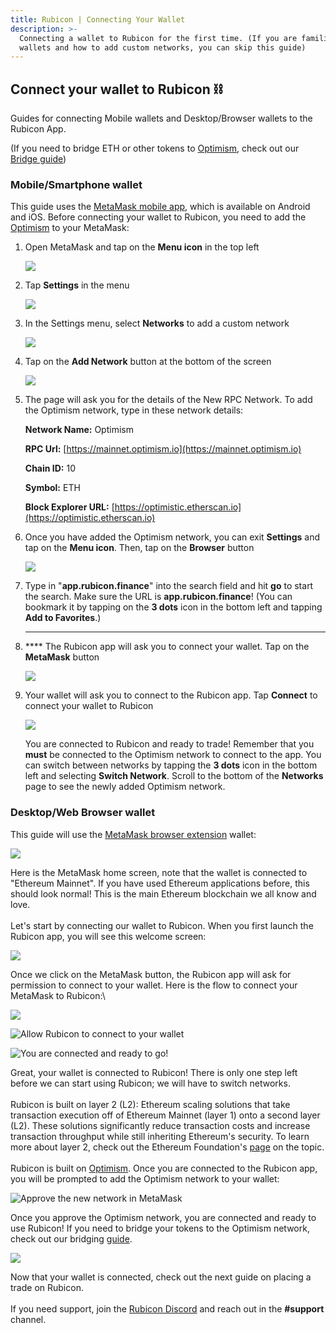```yaml
---
title: Rubicon | Connecting Your Wallet
description: >-
  Connecting a wallet to Rubicon for the first time. (If you are familiar with
  wallets and how to add custom networks, you can skip this guide)
---
```



## Connect your wallet to Rubicon ⛓️

Guides for connecting Mobile wallets and Desktop/Browser wallets to the Rubicon App.

(If you need to bridge ETH or other tokens to [Optimism](https://www.optimism.io/), check out our [Bridge guide](../bridge/bridging-to-optimism.md))

### Mobile/Smartphone wallet

This guide uses the [MetaMask mobile app](https://metamask.io/download.html), which is available on Android and iOS. Before connecting your wallet to Rubicon, you need to add the [Optimism](https://www.optimism.io/) to your MetaMask:

1.  Open MetaMask and tap on the **Menu icon** in the top left

    ![](</assets/image(110).png>)


2.  Tap **Settings** in the menu

    ![](</assets/image(92).png>)


3.  In the Settings menu, select **Networks** to add a custom network

    ![](</assets/image(59).png>)


4.  Tap on the **Add Network** button at the bottom of the screen

    ![](</assets/image(79).png>)


5.  The page will ask you for the details of the New RPC Network. To add the Optimism network, type in these network details:

    **Network Name:** Optimism

    **RPC Url:** [https://mainnet.optimism.io](https://mainnet.optimism.io)

    **Chain ID:** 10

    **Symbol:** ETH

    **Block Explorer URL:** [https://optimistic.etherscan.io](https://optimistic.etherscan.io)


6.  Once you have added the Optimism network, you can exit **Settings** and tap on the **Menu icon**. Then, tap on the **Browser** button

    ![](</assets/image(73).png>)


7.  Type in "**app.rubicon.finance**" into the search field and hit **go** to start the search. Make sure the URL is **app.rubicon.finance**! (You can bookmark it by tapping on the **3 dots** icon in the bottom left and tapping **Add to Favorites**.)

    ****
8.  &#x20;**** The Rubicon app will ask you to connect your wallet. Tap on the **MetaMask** button

    ![](</assets/image(116).png>)


9.  Your wallet will ask you to connect to the Rubicon app. Tap **Connect** to connect your wallet to Rubicon

    ![](</assets/image(78).png>)



    You are connected to Rubicon and ready to trade! Remember that you **must** be connected to the Optimism network to connect to the app. You can switch between networks by tapping the **3 dots** icon in the bottom left and selecting **Switch Network**. Scroll to the bottom of the **Networks** page to see the newly added Optimism network.

### Desktop/Web Browser wallet

This guide will use the [MetaMask browser extension](https://metamask.io/download.html) wallet:

![](</assets/image(13).png>)

Here is the MetaMask home screen, note that the wallet is connected to "Ethereum Mainnet". If you have used Ethereum applications before, this should look normal! This is the main Ethereum blockchain we all know and love.\
\
Let's start by connecting our wallet to Rubicon. When you first launch the Rubicon app, you will see this welcome screen:

![](</assets/image(103).png>)

Once we click on the MetaMask button, the Rubicon app will ask for permission to connect to your wallet. Here is the flow to connect your MetaMask to Rubicon:\


![](</assets/image(51).png>)

![Allow Rubicon to connect to your wallet](</assets/image(67).png>)

![You are connected and ready to go!](</assets/image(43).png>)

Great, your wallet is connected to Rubicon! There is only one step left before we can start using Rubicon; we will have to switch networks. \
\
Rubicon is built on layer 2 (L2): Ethereum scaling solutions that take transaction execution off of Ethereum Mainnet (layer 1) onto a second layer (L2). These solutions significantly reduce transaction costs and increase transaction throughput while still inheriting Ethereum's security. To learn more about layer 2, check out the Ethereum Foundation's [page](https://ethereum.org/en/developers/docs/scaling/layer-2-rollups/) on the topic.\
\
Rubicon is built on [Optimism](https://optimism.io/). Once you are connected to the Rubicon app, you will be prompted to add the Optimism network to your wallet:

![Approve the new network in MetaMask](</assets/image(82).png>)

Once you approve the Optimism network, you are connected and ready to use Rubicon! If you need to bridge your tokens to the Optimism network, check out our bridging [guide](/docs/guides/bridge/bridging-to-optimism).

![](</assets/image(61).png>)

Now that your wallet is connected, check out the next guide on placing a trade on Rubicon.\
\
If you need support, join the [Rubicon Discord](https://discord.com/invite/E7pS24J) and reach out in the **#support** channel.
